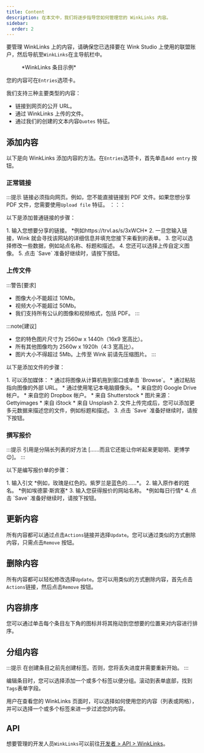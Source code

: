 ```yaml
---
title: Content
description: 在本文中，我们将逐步指导您如何管理您的 WinkLinks 内容。
sidebar:
  order: 2
---
```


要管理 WinkLinks 上的内容，请确保您已选择要在 Wink Studio 上使用的联盟账户，然后导航至`WinkLinks`在主导航栏中。

<figure>
  <CloudinaryImage width="350" height="561" resize="scale" quality="best" alt="WinkLinks 条目" src="academy/winklinks-entry" errorImage="noimage_opaque_nyrtl0.png" />

  <figcaption>*WinkLinks 条目示例*</figcaption>
</figure>


您的内容可在`Entries`选项卡。

我们支持三种主要类型的内容：

* 链接到网页的公开 URL。
* 通过 WinkLinks 上传的文件。
* 通过我们的创建的文本内容`Quotes` 特征。

## 添加内容

以下是向 WinkLinks 添加内容的方法。在`Entries`选项卡，首先单击`Add entry` 按钮。

### 正常链接

:::提示
链接必须指向网页。例如，您不能直接链接到 PDF 文件。如果您想分享 PDF 文件，您需要使用`Upload file` 特征。
：：：

以下是添加普通链接的步骤：

<Steps>
  1. 输入您想要分享的链接。 *例如https://trvl.as/s/3xWCH*
  2. 一旦您输入链接，Wink 就会寻找该网站的详细信息并填充您接下来看到的表单。
  3. 您可以选择修改一些数据，例如站点名称、标题和描述。
  4. 您还可以选择上传自定义图像。
  5. 点击 `Save` 准备好继续时，请按下按钮。
</Steps>


### 上传文件

:::警告\[要求]

* 图像大小不能超过 10Mb。
* 视频大小不能超过 50Mb。
* 我们支持所有公认的图像和视频格式，包括 PDF。
  :::

:::note\[建议]

* 您的特色图片尺寸为 2560w x 1440h（16x9 宽高比）。
* 所有其他图像均为 2560w x 1920h（4:3 宽高比）。
* 图片大小不得超过 5Mb。上传至 Wink 前请先压缩图片。
  :::

以下是添加文件的步骤：

<Steps>
  1. 可以添加媒体：
     * 通过将图像从计算机拖到窗口或单击 `Browse`。
     * 通过粘贴指向图像的外部 URL。
     * 通过使用笔记本电脑摄像头。
     * 来自您的 Google Drive 帐户。
     * 来自您的 Dropbox 帐户。
     * 来自 Shutterstock
     * 图片来源：Gettyimages
     * 来自 iStock
     * 来自 Unsplash
  2. 文件上传完成后，您可以添加更多元数据来描述您的文件，例如标题和描述。
  3. 点击 `Save` 准备好继续时，请按下按钮。
</Steps>


### 撰写报价

:::提示
引用是分隔长列表的好方法 \[……而且它还能让你听起来更聪明、更博学 😉]。
:::

以下是编写报价单的步骤：

<Steps>
  1. 输入引文 *例如，玫瑰是红色的。紫罗兰是蓝色的……*。
  2. 输入原作者的姓名。 *例如埃德蒙·斯宾塞*
  3. 输入您获得报价的网站名称。 *例如每日行情*
  4. 点击 `Save` 准备好继续时，请按下按钮。
</Steps>


## 更新内容

所有内容都可以通过点击`Actions`链接并选择`Update`。您可以通过类似的方式删除内容，只需点击`Remove` 按钮。

## 删除内容

所有内容都可以轻松修改选择`Update`。您可以用类似的方式删除内容，首先点击`Actions`链接，然后点击`Remove` 按钮。

## 内容排序

您可以通过单击每个条目左下角的图标并将其拖动到您想要的位置来对内容进行排序。

## 分组内容

:::提示
在创建条目之前先创建标签。否则，您将丢失进度并需要重新开始。
:::

编辑条目时，您可以选择添加一个或多个标签以便分组。滚动到表单底部，找到`Tags`表单字段。

用户在查看您的 WinkLinks 页面时，可以选择如何使用您的内容（列表或网格），并可以选择一个或多个标签来进一步过滤您的内容。

## API

想要管理的开发人员`WinkLinks`可以前往[开发者 > API > WinkLinks](/developers/apis/#winklinks-api)。

